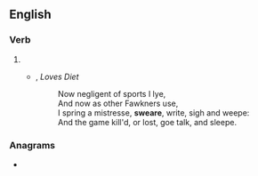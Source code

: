 ==English==

===Verb===
{{en-verb|sweares|swearing|swore|sworne}}

# {{obsolete spelling of|en|swear}}
#* {{w|John Donne}}, ''Loves Diet''
#*: Now negligent of sports I lye,<br>And now as other Fawkners use,<br>I spring a mistresse, '''sweare''', write, sigh and weepe:<br>And the game kill'd, or lost, goe talk, and sleepe.

===Anagrams===
* {{anagrams|en|a=aeersw|swaree|weaser}}